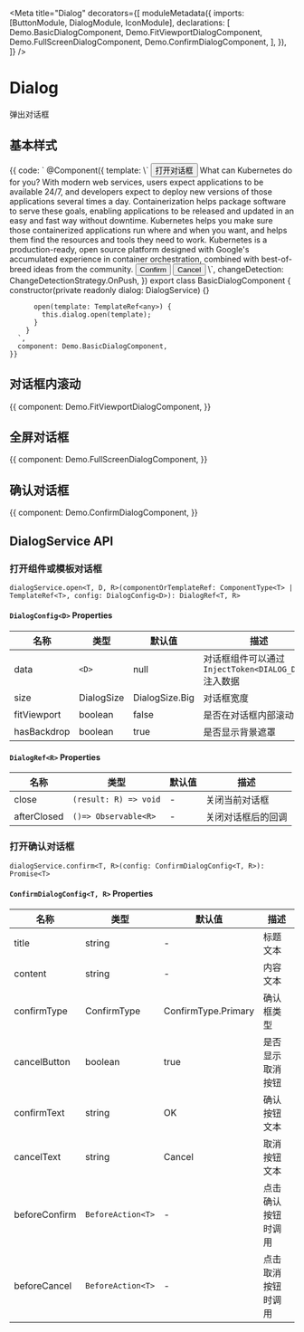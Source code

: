 


<Meta
  title="Dialog"
  decorators={[
    moduleMetadata({
      imports: [ButtonModule, DialogModule, IconModule],
      declarations: [
        Demo.BasicDialogComponent,
        Demo.FitViewportDialogComponent,
        Demo.FullScreenDialogComponent,
        Demo.ConfirmDialogComponent,
      ],
    }),
  ]}
/>

# Dialog

弹出对话框

## 基本样式

<Canvas>
  <Story
    name="Basic"
    height="500px"
  >
    {{
      code: `
        @Component({
          template: \`
            <button aui-button="primary" (click)="open(dialog)">打开对话框</button>
            <ng-template #dialog>
              <aui-dialog-header>
                <aui-icon icon="exclamation_circle_s" background="circle"></aui-icon>
                <span>What can Kubernetes do for you?</span>
              </aui-dialog-header>
              <aui-dialog-content>
                With modern web services, users expect applications to be available
                24/7, and developers expect to deploy new versions of those applications
                several times a day. Containerization helps package software to serve
                these goals, enabling applications to be released and updated in an easy
                and fast way without downtime. Kubernetes helps you make sure those
                containerized applications run where and when you want, and helps them
                find the resources and tools they need to work. Kubernetes is a
                production-ready, open source platform designed with Google's
                accumulated experience in container orchestration, combined with
                best-of-breed ideas from the community.
              </aui-dialog-content>
              <aui-dialog-footer>
                <button aui-button="primary" [auiDialogClose]="true">Confirm</button>
                <button aui-button [auiDialogClose]="false">Cancel</button>
              </aui-dialog-footer>
            </ng-template>
          \`,
          changeDetection: ChangeDetectionStrategy.OnPush,
        })
        export class BasicDialogComponent {
          constructor(private readonly dialog: DialogService) {}
        
          open(template: TemplateRef<any>) {
            this.dialog.open(template);
          }
        }
      `,
      component: Demo.BasicDialogComponent,
    }}
  </Story>
</Canvas>

## 对话框内滚动

<Canvas>
  <Story
    name="Fit Viewport"
    height="500px"
  >
    {{
      component: Demo.FitViewportDialogComponent,
    }}
  </Story>
</Canvas>

## 全屏对话框

<Canvas>
  <Story
    name="Full Screen"
    height="500px"
  >
    {{
      component: Demo.FullScreenDialogComponent,
    }}
  </Story>
</Canvas>

## 确认对话框

<Canvas>
  <Story
    name="Confirm Dialog"
    height="300px"
  >
    {{
      component: Demo.ConfirmDialogComponent,
    }}
  </Story>
</Canvas>

## DialogService API

### 打开组件或模板对话框

`dialogService.open<T, D, R>(componentOrTemplateRef: ComponentType<T> | TemplateRef<T>, config: DialogConfig<D>): DialogRef<T, R>`

#### `DialogConfig<D>` Properties

| 名称        | 类型       | 默认值         | 描述                                                   |
| ----------- | ---------- | -------------- | ------------------------------------------------------ |
| data        | `<D>`      | null           | 对话框组件可以通过 `InjectToken<DIALOG_DATA>` 注入数据 |
| size        | DialogSize | DialogSize.Big | 对话框宽度                                             |
| fitViewport | boolean    | false          | 是否在对话框内部滚动                                   |
| hasBackdrop | boolean    | true           | 是否显示背景遮罩                                       |

#### `DialogRef<R>` Properties

| 名称        | 类型                  | 默认值 | 描述               |
| ----------- | --------------------- | ------ | ------------------ |
| close       | `(result: R) => void` | -      | 关闭当前对话框     |
| afterClosed | `()=> Observable<R>`  | -      | 关闭对话框后的回调 |

### 打开确认对话框

`dialogService.confirm<T, R>(config: ConfirmDialogConfig<T, R>): Promise<T>`

#### `ConfirmDialogConfig<T, R>` Properties

| 名称          | 类型              | 默认值              | 描述               |
| ------------- | ----------------- | ------------------- | ------------------ |
| title         | string            | -                   | 标题文本           |
| content       | string            | -                   | 内容文本           |
| confirmType   | ConfirmType       | ConfirmType.Primary | 确认框类型         |
| cancelButton  | boolean           | true                | 是否显示取消按钮   |
| confirmText   | string            | OK                  | 确认按钮文本       |
| cancelText    | string            | Cancel              | 取消按钮文本       |
| beforeConfirm | `BeforeAction<T>` | -                   | 点击确认按钮时调用 |
| beforeCancel  | `BeforeAction<T>` | -                   | 点击取消按钮时调用 |
